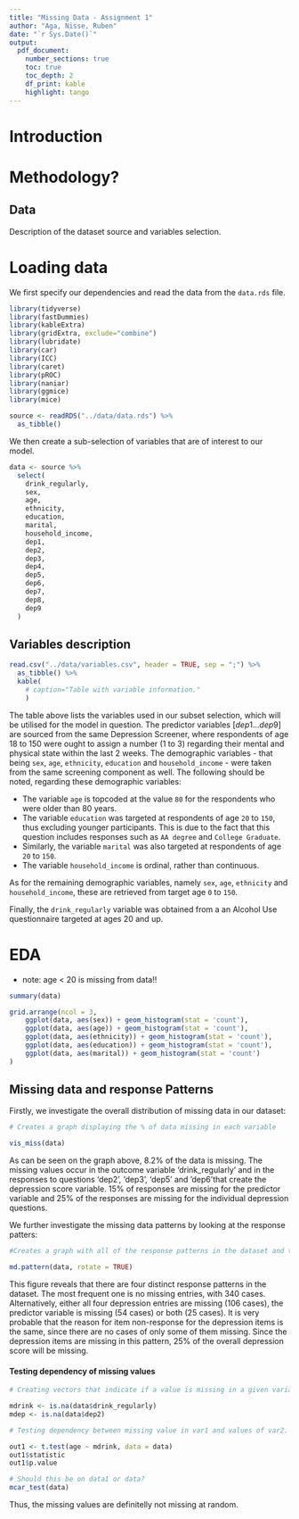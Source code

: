 ```yaml
---
title: "Missing Data - Assignment 1"
author: "Aga, Nisse, Ruben"
date: "`r Sys.Date()`"
output: 
  pdf_document:
    number_sections: true
    toc: true
    toc_depth: 2
    df_print: kable
    highlight: tango
---
```


# Introduction 

# Methodology?

## Data

Description of the dataset source and variables selection.

##

# Loading data

We first specify our dependencies and read the data from the `data.rds` file.
```r
library(tidyverse)
library(fastDummies)
library(kableExtra)
library(gridExtra, exclude="combine")
library(lubridate)
library(car)
library(ICC)
library(caret)
library(pROC)
library(naniar)
library(ggmice)
library(mice)
```

```r
source <- readRDS("../data/data.rds") %>%
  as_tibble()
```

We then create a sub-selection of variables that are of interest to our model.

```r
data <- source %>%
  select(
    drink_regularly, 
    sex, 
    age,
    ethnicity, 
    education, 
    marital, 
    household_income,
    dep1,
    dep2,
    dep3,
    dep4,
    dep5,
    dep6,
    dep7,
    dep8,
    dep9
  )
```

## Variables description

```r
read.csv("../data/variables.csv", header = TRUE, sep = ";") %>%
  as_tibble() %>%
  kable(
    # caption="Table with variable information."
    )
```

The table above lists the variables used in our subset selection, which will be utilised for the model in question. The predictor variables $[dep1...dep9]$ are sourced from the same Depression Screener, where respondents of age 18 to 150 were ought to assign a number (1 to 3) regarding their mental and physical state within the last 2 weeks. 
The demographic variables - that being `sex`, `age`, `ethnicity`, `education` and `household_income` - were taken from the same screening component as well. The following should be noted, regarding these demographic variables:  

- The variable `age` is topcoded at the value `80`  for the respondents who were older than 80 years. 
- The variable `education` was targeted at respondents of age `20` to `150`, thus excluding younger participants. This is due to the fact that this question includes responses such as `AA degree` and `College Graduate`.
- Similarly, the variable `marital` was also targeted at respondents of age `20` to `150`.
- The variable `household_income` is ordinal, rather than continuous.

As for the remaining demographic variables, namely `sex`, `age`, `ethnicity` and `household_income`, these are retrieved from target age `0` to `150`.  

Finally, the `drink_regularly` variable was obtained from a an Alcohol Use questionnaire targeted at ages 20 and up.


# EDA

- note: age < 20 is missing from data!!

```r
summary(data)
```

```r

grid.arrange(ncol = 3,
    ggplot(data, aes(sex)) + geom_histogram(stat = 'count'),
    ggplot(data, aes(age)) + geom_histogram(stat = 'count'),
    ggplot(data, aes(ethnicity)) + geom_histogram(stat = 'count'),
    ggplot(data, aes(education)) + geom_histogram(stat = 'count'),
    ggplot(data, aes(marital)) + geom_histogram(stat = 'count')
)

```


## Missing data and response Patterns
Firstly, we investigate the overall distribution of missing data in our dataset:

```r

# Creates a graph displaying the % of data missing in each variable

vis_miss(data)
```

As can be seen on the graph above, 8.2% of the data is missing. The missing values occur in the outcome variable 'drink_regularly' and in the responses to questions 'dep2', 'dep3', 'dep5' and 'dep6'that create the depression score variable. 15% of responses are missing for the predictor variable and 25% of the responses are missing for the individual depression questions. 

We further investigate the missing data patterns by looking at the response patters:

```r

#Creates a graph with all of the response patterns in the dataset and their frequency

md.pattern(data, rotate = TRUE)
```

This figure reveals that there are four distinct response patterns in the dataset. The most frequent one is no missing entries, with 340 cases. Alternatively, either all four depression entries are missing (106 cases), the predictor variable is missing (54 cases) or both (25 cases). It is very probable that the reason for item non-response for the depression items is the same, since there are no cases of only some of them missing. Since the depression items are missing in this pattern, 25% of the overall depression score will be missing. 

#### Testing dependency of missing values

```r
# Creating vectors that indicate if a value is missing in a given variable. Since the pattern in depression items is the same, one vector is sufficient. 

mdrink <- is.na(data$drink_regularly)
mdep <- is.na(data$dep2)

# Testing dependency between missing value in var1 and values of var2. Null hypothesis: no dependency. 

out1 <- t.test(age ~ mdrink, data = data)
out1$statistic
out1$p.value
```

```r
# Should this be on data1 or data?
mcar_test(data)
```
Thus, the missing values are definitelly not missing at random. 


